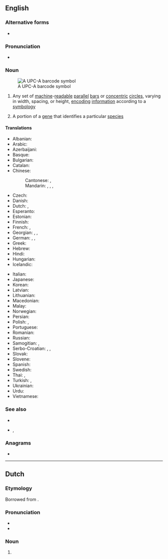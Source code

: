 {{also|bar code}}
==English==
{{wikipedia}}

===Alternative forms===
* {{l|en|bar code}}

===Pronunciation===
* {{a|UK}} {{IPA|/ˈbɑː(ɹ)kəʊd/|lang=en}}

===Noun===
{{en-noun}}
[[File:UPC A.svg|thumb|A UPC-A barcode symbol]]

# Any set of [[machine]]-[[readable]] [[parallel]] [[bar]]s or [[concentric]] [[circle]]s, varying in width, spacing, or height, [[encoding]] [[information]] according to a [[symbology]]
# {{lb|en|genetics}} A portion of a [[gene]] that identifies a particular [[species]] 

====Translations====
{{trans-top|set of machine-readable parallel bars}}
* Albanian: {{t|sq|barkodi}}
* Arabic: {{t|ar|شِفْرَة خَيْطِيَّة|f|tr=šifra ḵayṭiyya}}
* Azerbaijani: {{t|az|barkod}}
* Basque: {{t|eu|barra-kode}}
* Bulgarian: {{t|bg|баркод|m}}
* Catalan: {{t|ca|codi de barres}}
* Chinese:
*: Cantonese: {{t|yue|條碼}}, {{t|yue|条码|tr=tiu4 maa5}}
*: Mandarin: {{t+|cmn|條形碼|sc=Hani}}, {{t+|cmn|条形码|tr=tiáoxíngmǎ|sc=Hani}}, {{t+|cmn|條碼}}, {{t+|cmn|条码|tr=tiáomǎ}}
* Czech: {{t+|cs|čárový kód}}
* Danish: {{t+|da|stregkode}}
* Dutch: {{t+|nl|streepjescode|f}}, {{t+|nl|barcode|f}}
* Esperanto: {{t|eo|strikodo}}
* Estonian: {{t|et|vöötkood}}
* Finnish: {{t+|fi|viivakoodi}}
* French: {{t+|fr|code-barres|m}}, {{t+|fr|code à barres|m}}
* Georgian: {{t|ka|შტრიხ-კოდი}}, {{t|ka|შტრიხკოდი}}, {{t|ka|შტრიხული კოდი}}
* German: {{t+|de|Strichcode|m}}, {{t|de|Balkencode|m}}, {{t+|de|Barcode|m}}
* Greek: {{t|el|γραμμοκωδικός|m|sc=Grek}}
* Hebrew: {{t+|he|ברקוד}}
* Hindi: {{t|hi|बारकोड|tr=bārkoḍ|sc=Deva}}
* Hungarian: {{t|hu|vonalkód}}
* Icelandic: {{t|is|strikamerki|n}}
{{trans-mid}}
* Italian: {{t|it|codice a barre|m}}
* Japanese: {{t|ja|バーコード|tr=bākōdo}}
* Korean: {{t|ko|바코드}}
* Latvian: {{t|lv|svītrkods}}
* Lithuanian: {{t|lt|brūkšninis kodas}}
* Macedonian: {{t|mk|баркод}}
* Malay: {{t|ms|kod bar}}
* Norwegian: {{t+|no|strekkode}}
* Persian: {{t+|fa|بارکد|tr=bârkod}}
* Polish: {{t+|pl|kod kreskowy|m-in}}, {{t|pl|kod paskowy|m-in}}
* Portuguese: {{t|pt|código de barras|m}}
* Romanian: {{t|ro|cod de bare}}
* Russian: {{t+|ru|штрихко́д|m}}
* Samogitian: {{t|sgs|barkods}}, {{t|sgs|brokšnėnės kods}}
* Serbo-Croatian: {{t|sh|бар код|m|sc=Cyrl}}, {{t+|sh|bar kod|m}}, {{t|sh|crtični kôd}}
* Slovak: {{t|sk|čiarový kód}}
* Slovene: {{t|sl|črtna koda}}
* Spanish: {{t+|es|código de barras|m}}
* Swedish: {{t+|sv|streckkod|c}}
* Thai: {{t+|th|บาร์โคด}}, {{t+|th|รหัสแท่ง}}
* Turkish: {{t+|tr|barkod}}, {{t|tr|bar kod}}
* Ukrainian: {{t|uk|штрих-кодува́ння|n}}
* Urdu: {{t|ur|بارکوڈ|tr=bārkoḍ|sc=ur-Arab}}
* Vietnamese: {{t+|vi|mã vạch}}
{{trans-bottom}}

===See also===
* {{l|en|UPC}}
* {{l|en|QR code}}, {{l|en|QR}}

===Anagrams===
* {{anagrams|en|a=abcdeor|brocade}}

----

==Dutch==

===Etymology===
Borrowed from {{bor|nl|en|barcode}}.

===Pronunciation===
* {{IPA|lang=nl|/ˈbɑrˌkoː.də/}}
* {{hyphenation|lang=nl|bar|co|de}}

===Noun===
{{nl-noun|m|-s|-}}

# {{l|en|barcode}}
#: {{syn|nl|streepjescode}}